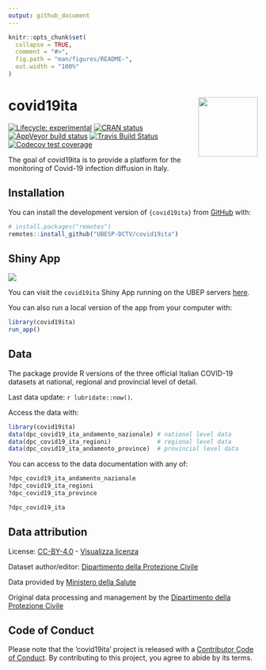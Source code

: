 ```yaml
---
output: github_document
---
```


<!-- README.md is generated from README.Rmd. Please edit that file -->

```r
knitr::opts_chunk$set(
  collapse = TRUE,
  comment = "#>",
  fig.path = "man/figures/README-",
  out.width = "100%"
)
```

# covid19ita <img src='man/figures/logo.png' align="right" height="120" />

<!-- badges: start -->
[![Lifecycle: experimental](https://img.shields.io/badge/lifecycle-experimental-orange.svg)](https://www.tidyverse.org/lifecycle/#experimental)
[![CRAN status](https://www.r-pkg.org/badges/version/covid19ita)](https://CRAN.R-project.org/package=covid19ita)
[![AppVeyor build status](https://ci.appveyor.com/api/projects/status/github/UBESP-DCTV/covid19ita?branch=master&svg=true)](https://ci.appveyor.com/project/CorradoLanera/covid19ita)
[![Travis Build Status](https://travis-ci.com/UBESP-DCTV/covid19ita.svg?branch=master)](https://travis-ci.com/UBESP-DCTV/covid19ita)
[![Codecov test coverage](https://codecov.io/gh/UBESP-DCTV/covid19ita/branch/master/graph/badge.svg)](https://codecov.io/gh/UBESP-DCTV/covid19ita?branch=master)
<!-- badges: end -->

The goal of covid19ita is to provide a platform for the monitoring
of Covid-19 infection diffusion in Italy.

## Installation

You can install the development version of `{covid19ita}` from [GitHub](https://github.com/) with:

``` r
# install.packages("remotes")
remotes::install_github("UBESP-DCTV/covid19ita")
```

## Shiny App

<img src='inst/app/www/covid19ita_screen.png' align="center"/>

You can visit the `covid19ita` Shiny App running on the UBEP servers
[here](https://r-ubesp.dctv.unipd.it/shiny/covid19ita/).

You can also run a local version of the app from your computer with:

``` r
library(covid19ita)
run_app()
```

## Data

The package provide R versions of the three official Italian COVID-19
datasets at national, regional and provincial level of detail.

Last data update: `r lubridate::now()`.


Access the data with:

``` r
library(covid19ita)
data(dpc_covid19_ita_andamento_nazionale) # national level data
data(dpc_covid19_ita_regioni)             # regional level data
data(dpc_covid19_ita_andamento_province)  # provincial level data
```

You can access to the data documentation with any of:

``` r
?dpc_covid19_ita_andamento_nazionale
?dpc_covid19_ita_regioni
?dpc_covid19_ita_province

?dpc_covid19_ita
```

## Data attribution

License:
[CC-BY-4.0](https://creativecommons.org/licenses/by/4.0/deed.en) -
[Visualizza
licenza](https://github.com/pcm-dpc/COVID-19/blob/master/LICENSE)

Dataset author/editor: [Dipartimento della Protezione Civile](http://www.protezionecivile.it/)

Data provided by [Ministero della Salute](http://www.salute.gov.it/)

Original data processing and management by the [Dipartimento della
Protezione Civile](http://www.protezionecivile.it/)

## Code of Conduct
Please note that the 'covid19ita' project is released with a
[Contributor Code of Conduct](CODE_OF_CONDUCT.md).
By contributing to this project, you agree to abide by its terms.
